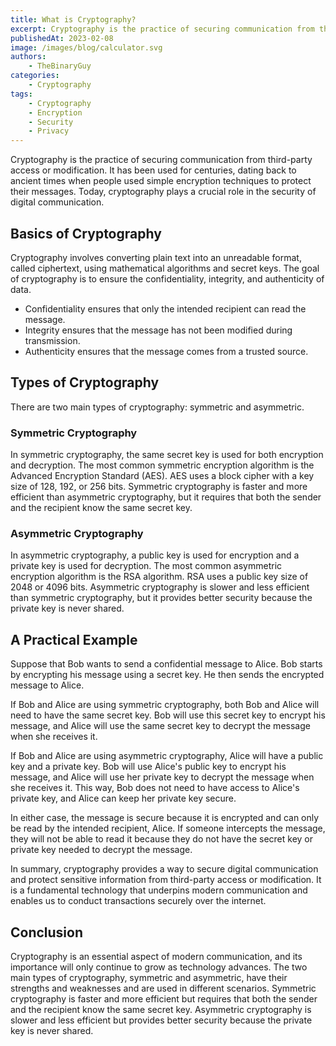 ```yaml
---
title: What is Cryptography?
excerpt: Cryptography is the practice of securing communication from third-party access or modification.
publishedAt: 2023-02-08
image: /images/blog/calculator.svg
authors:
    - TheBinaryGuy
categories:
    - Cryptography
tags:
    - Cryptography
    - Encryption
    - Security
    - Privacy
---
```


Cryptography is the practice of securing communication from third-party access or modification. It has been used for centuries, dating back to ancient times when people used simple encryption techniques to protect their messages. Today, cryptography plays a crucial role in the security of digital communication.

## Basics of Cryptography

Cryptography involves converting plain text into an unreadable format, called ciphertext, using mathematical algorithms and secret keys. The goal of cryptography is to ensure the confidentiality, integrity, and authenticity of data.

-   Confidentiality ensures that only the intended recipient can read the message.
-   Integrity ensures that the message has not been modified during transmission.
-   Authenticity ensures that the message comes from a trusted source.

## Types of Cryptography

There are two main types of cryptography: symmetric and asymmetric.

### Symmetric Cryptography

In symmetric cryptography, the same secret key is used for both encryption and decryption. The most common symmetric encryption algorithm is the Advanced Encryption Standard (AES). AES uses a block cipher with a key size of 128, 192, or 256 bits. Symmetric cryptography is faster and more efficient than asymmetric cryptography, but it requires that both the sender and the recipient know the same secret key.

### Asymmetric Cryptography

In asymmetric cryptography, a public key is used for encryption and a private key is used for decryption. The most common asymmetric encryption algorithm is the RSA algorithm. RSA uses a public key size of 2048 or 4096 bits. Asymmetric cryptography is slower and less efficient than symmetric cryptography, but it provides better security because the private key is never shared.

## A Practical Example

Suppose that Bob wants to send a confidential message to Alice. Bob starts by encrypting his message using a secret key. He then sends the encrypted message to Alice.

If Bob and Alice are using symmetric cryptography, both Bob and Alice will need to have the same secret key. Bob will use this secret key to encrypt his message, and Alice will use the same secret key to decrypt the message when she receives it.

If Bob and Alice are using asymmetric cryptography, Alice will have a public key and a private key. Bob will use Alice's public key to encrypt his message, and Alice will use her private key to decrypt the message when she receives it. This way, Bob does not need to have access to Alice's private key, and Alice can keep her private key secure.

In either case, the message is secure because it is encrypted and can only be read by the intended recipient, Alice. If someone intercepts the message, they will not be able to read it because they do not have the secret key or private key needed to decrypt the message.

In summary, cryptography provides a way to secure digital communication and protect sensitive information from third-party access or modification. It is a fundamental technology that underpins modern communication and enables us to conduct transactions securely over the internet.

## Conclusion

Cryptography is an essential aspect of modern communication, and its importance will only continue to grow as technology advances. The two main types of cryptography, symmetric and asymmetric, have their strengths and weaknesses and are used in different scenarios. Symmetric cryptography is faster and more efficient but requires that both the sender and the recipient know the same secret key. Asymmetric cryptography is slower and less efficient but provides better security because the private key is never shared.
